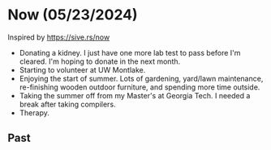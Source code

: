 # Now (05/23/2024)

Inspired by https://sive.rs/now

- Donating a kidney. I just have one more lab test to pass before I'm cleared. I'm hoping to donate in the next month.
- Starting to volunteer at UW Montlake.
- Enjoying the start of summer. Lots of gardening, yard/lawn maintenance, re-finishing wooden outdoor furniture, and spending more time outside.
- Taking the summer off from my Master's at Georgia Tech. I needed a break after taking compilers.
- Therapy.

## Past
